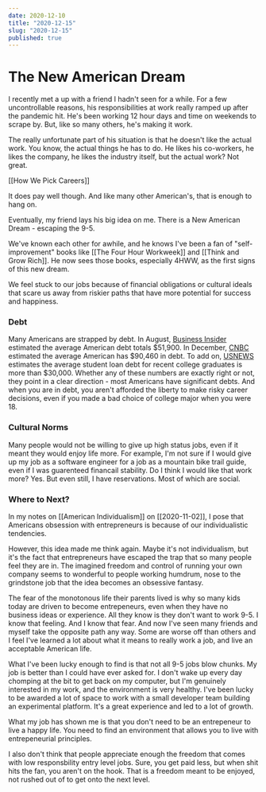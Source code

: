 ```yaml
---
date: 2020-12-10
title: "2020-12-15"
slug: "2020-12-15"
published: true
---
```


# The New American Dream 
I recently met a up with a friend I hadn't seen for a while. For a few uncontrollable reasons, his responsibilities at work really ramped up after the pandemic hit. He's been working 12 hour days and time on weekends to scrape by. But, like so many others, he's making it work.  

The really unfortunate part of his situation is that he doesn't like the actual work. You know, the actual things he has to do. He likes his co-workers, he likes the company, he likes the industry itself, but the actual work? Not great. 

[[How We Pick Careers]]

It does pay well though. And like many other American's, that is enough to hang on. 

Eventually, my friend lays his big idea on me. There is a New American Dream - escaping the 9-5.

We've known each other for awhile, and he knows I've been a fan of "self-improvement" books like [[The Four Hour Workweek]] and [[Think and Grow Rich]]. He now sees those books, especially 4HWW, as the first signs of this new dream. 

We feel stuck to our jobs because of financial obligations or cultural ideals that scare us away from riskier paths that have more potential for success and happiness. 

### Debt 
Many Americans are strapped by debt. In August, [Business Insider](https://www.businessinsider.com/personal-finance/average-american-debt) estimated the average American debt totals $51,900. In December, [CNBC](https://www.cnbc.com/select/average-american-debt-by-age/) estimated the average American has $90,460 in debt. To add on, [USNEWS](https://www.usnews.com/education/best-colleges/paying-for-college/articles/see-how-student-loan-borrowing-has-risen-in-10-years#:~:text=The%20average%20student%20loan%20debt,according%20to%20U.S%20News%20data.) estimates the average student loan debt for recent college graduates is more than $30,000. 
Whether any of these numbers are exactly right or not, they point in a clear direction - most Americans have significant debts. And when you are in debt, you aren't afforded the liberty to make risky career decisions, even if you made a bad choice of college major when you were 18. 


### Cultural Norms  
Many people would not be willing to give up high status jobs, even if it meant they would enjoy life more. For example, I'm not sure if I would give up my job as a software engineer for a job as a mountain bike trail guide, even if I was guarenteed financail stability. Do I think I would like that work more? Yes. But even still, I have reservations. Most of which are social. 


### Where to Next? 
In my notes on [[American Individualism]] on [[2020-11-02]], I pose that Americans obsession with entrepreneurs is because of our individualistic tendencies. 

However, this idea made me think again. Maybe it's not individualism, but it's the fact that entrepreneurs have escaped the trap that so many people feel they are in. The imagined freedom and control of running your own company seems to wonderful to people working humdrum, nose to the grindstone job that the idea becomes an obsessive fantasy. 

The fear of the monotonous life their parents lived is why so many kids today are driven to become entrepeneurs, even when they have no business ideas or experience. All they know is they don't want to work 9-5. I know that feeling. And I know that fear. And now I've seen many friends and myself take the opposite path any way. Some are worse off than others and I feel I've learned a lot about what it means to really work a job, and live an acceptable American life. 

What I've been lucky enough to find is that not all 9-5 jobs blow chunks. My job is better than I could have ever asked for. I don't wake up every day chomping at the bit to get back on my computer, but I'm genuinely interested in my work, and the environment is very healthy. I've been lucky to be awarded a lot of space to work with a small developer team building an experimental platform. It's a great experience and led to a lot of growth. 

What my job has shown me is that you don't need to be an entrepeneur to live a happy life. You need to find an environment that allows you to live with entrepeneurial principles. 

I also don't think that people appreciate enough the freedom that comes with low responsbility entry level jobs. Sure, you get paid less, but when shit hits the fan, you aren't on the hook. That is a freedom meant to be enjoyed, not rushed out of to get onto the next level. 
